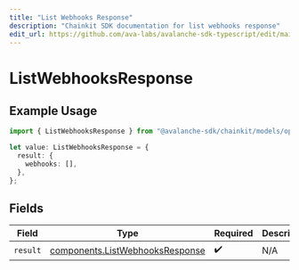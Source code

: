 ```yaml
---
title: "List Webhooks Response"
description: "Chainkit SDK documentation for list webhooks response"
edit_url: https://github.com/ava-labs/avalanche-sdk-typescript/edit/main/chainkit/docs/models/operations/listwebhooksresponse.md
---
```


# ListWebhooksResponse

## Example Usage

```typescript
import { ListWebhooksResponse } from "@avalanche-sdk/chainkit/models/operations";

let value: ListWebhooksResponse = {
  result: {
    webhooks: [],
  },
};
```

## Fields

| Field                                                                              | Type                                                                               | Required                                                                           | Description                                                                        |
| ---------------------------------------------------------------------------------- | ---------------------------------------------------------------------------------- | ---------------------------------------------------------------------------------- | ---------------------------------------------------------------------------------- |
| `result`                                                                           | [components.ListWebhooksResponse](https://github.com/ava-labs/avalanche-sdk-typescript/blob/main/chainkit/models/components/listwebhooksresponse.md) | :heavy_check_mark:                                                                 | N/A                                                                                |